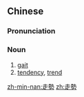 {{also|走势}}
==Chinese==
{{zh-forms|s=走势}}

===Pronunciation===
{{zh-pron
|m=zǒushì
|c=zau2 sai3
|cat=n
}}

===Noun===
{{zh-noun}}

# [[gait]]
# [[tendency]], [[trend]]

[[zh-min-nan:走勢]]
[[zh:走勢]]